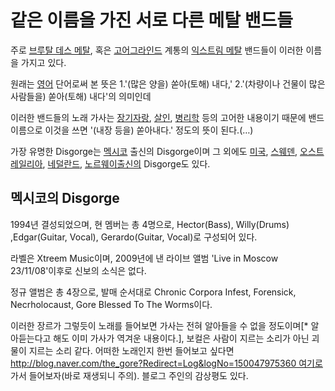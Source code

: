 = 같은 이름을 가진 서로 다른 메탈 밴드들 =

주로 [[브루탈 데스 메탈]], 혹은 [[고어그라인드]] 계통의 [[익스트림 메탈]] 밴드들이 이러한 이름을 가지고 있다.

원래는 [[영어]] 단어로써 본 뜻은 
1.'(많은 양을) 쏟아(토해) 내다,' 
2.'(차량이나 건물이 많은 사람들을) 쏟아(토해) 내다'의 의미인데

이러한 밴드들의 노래 가사는 [[장기자랑]], [[살인]], [[병리학]] 등의 고어한 내용이기 때문에 밴드 이름으로 이것을 쓰면 '(내장 등을) 쏟아내다.' 정도의 뜻이 된다.(…)

가장 유명한 Disgorge는 [[멕시코]] 출신의 Disgorge이며 그 외에도 [[미국]], [[스웨덴]], [[오스트레일리아]], [[네덜란드]], [[노르웨이]]출신의 Disgorge도 있다.

== 멕시코의 Disgorge ==

1994년 결성되었으며, 현 멤버는 총 4명으로, Hector(Bass), Willy(Drums) ,Edgar(Guitar, Vocal), Gerardo(Guitar, Vocal)로 구성되어 있다.

라벨은 Xtreem Music이며, 2009년에 낸 라이브 앨범 'Live in Moscow 23/11/08'이후로 신보의 소식은 없다.

정규 앨범은 총 4장으로, 발매 순서대로 Chronic Corpora Infest, Forensick, Necrholocaust, Gore Blessed To The Worms이다.

이러한 장르가 그렇듯이 노래를 들어보면 가사는 전혀 알아들을 수 없을 정도이며[* 알아듣는다고 해도 이미 가사가 역겨운 내용이다.], 보컬은 사람이 지르는 소리가 아닌 괴물이 지르는 소리 같다. 어떠한 노래인지 한번 들어보고 싶다면 [[http://blog.naver.com/the_gore?Redirect=Log&logNo=150047975360 여기로]] 가서 들어보자(바로 재생되니 주의). 블로그 주인의 감상평도 있다.
